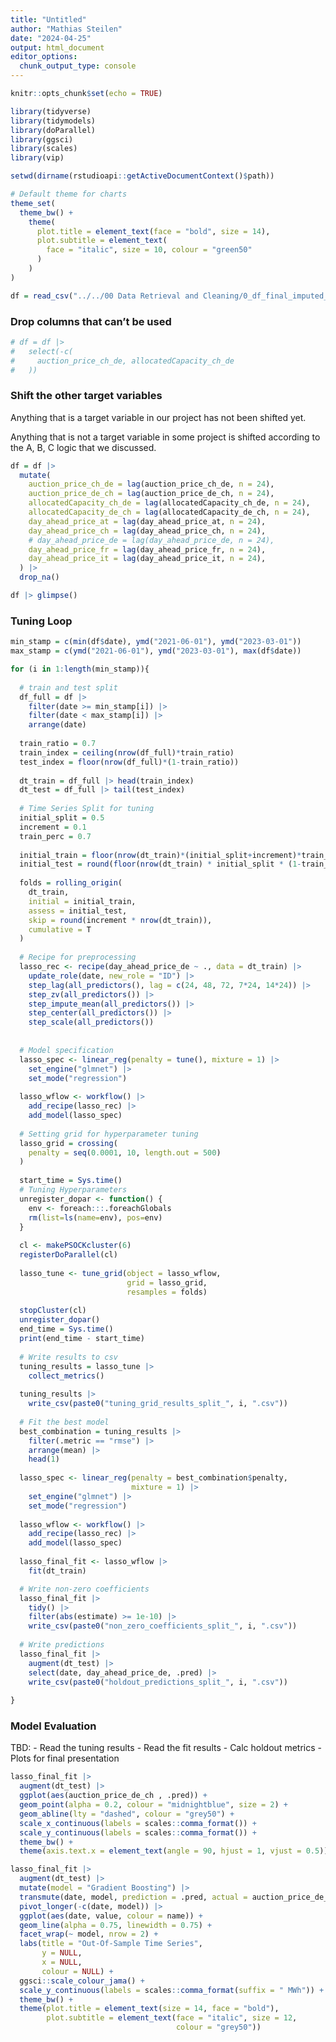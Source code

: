 ---
title: "Untitled"
author: "Mathias Steilen"
date: "2024-04-25"
output: html_document
editor_options: 
  chunk_output_type: console
---

```{r setup, include=FALSE}
knitr::opts_chunk$set(echo = TRUE)

library(tidyverse)
library(tidymodels)
library(doParallel)
library(ggsci)
library(scales)
library(vip)

setwd(dirname(rstudioapi::getActiveDocumentContext()$path))

# Default theme for charts
theme_set(
  theme_bw() +
    theme(  
      plot.title = element_text(face = "bold", size = 14),
      plot.subtitle = element_text(
        face = "italic", size = 10, colour = "green50"
      )
    )
)
```

```{r}
df = read_csv("../../00 Data Retrieval and Cleaning/0_df_final_imputed_shifting_a.csv")
```

### Drop columns that can't be used

```{r}
# df = df |> 
#   select(-c(
#     auction_price_ch_de, allocatedCapacity_ch_de
#   ))
```


### Shift the other target variables

Anything that is a target variable in our project has not been shifted yet.

Anything that is not a target variable in some project is shifted according to the A, B, C logic that we discussed.

```{r}
df = df |> 
  mutate(
    auction_price_ch_de = lag(auction_price_ch_de, n = 24),
    auction_price_de_ch = lag(auction_price_de_ch, n = 24),
    allocatedCapacity_ch_de = lag(allocatedCapacity_ch_de, n = 24),
    allocatedCapacity_de_ch = lag(allocatedCapacity_de_ch, n = 24),
    day_ahead_price_at = lag(day_ahead_price_at, n = 24),
    day_ahead_price_ch = lag(day_ahead_price_ch, n = 24),
    # day_ahead_price_de = lag(day_ahead_price_de, n = 24),
    day_ahead_price_fr = lag(day_ahead_price_fr, n = 24),
    day_ahead_price_it = lag(day_ahead_price_it, n = 24),
  ) |> 
  drop_na()

df |> glimpse()
```

### Tuning Loop

```{r}
min_stamp = c(min(df$date), ymd("2021-06-01"), ymd("2023-03-01"))
max_stamp = c(ymd("2021-06-01"), ymd("2023-03-01"), max(df$date))
```

```{r}
for (i in 1:length(min_stamp)){
  
  # train and test split
  df_full = df |> 
    filter(date >= min_stamp[i]) |> 
    filter(date < max_stamp[i]) |> 
    arrange(date)
  
  train_ratio = 0.7
  train_index = ceiling(nrow(df_full)*train_ratio)
  test_index = floor(nrow(df_full)*(1-train_ratio))
  
  dt_train = df_full |> head(train_index)
  dt_test = df_full |> tail(test_index)
  
  # Time Series Split for tuning
  initial_split = 0.5
  increment = 0.1
  train_perc = 0.7
  
  initial_train = floor(nrow(dt_train)*(initial_split+increment)*train_perc)
  initial_test = round(floor(nrow(dt_train) * initial_split * (1-train_perc)))
  
  folds = rolling_origin(
    dt_train, 
    initial = initial_train, 
    assess = initial_test,
    skip = round(increment * nrow(dt_train)),
    cumulative = T
  )
  
  # Recipe for preprocessing
  lasso_rec <- recipe(day_ahead_price_de ~ ., data = dt_train) |>
    update_role(date, new_role = "ID") |>
    step_lag(all_predictors(), lag = c(24, 48, 72, 7*24, 14*24)) |> 
    step_zv(all_predictors()) |> 
    step_impute_mean(all_predictors()) |> 
    step_center(all_predictors()) |> 
    step_scale(all_predictors())
  
  
  # Model specification
  lasso_spec <- linear_reg(penalty = tune(), mixture = 1) |>
    set_engine("glmnet") |>
    set_mode("regression")
  
  lasso_wflow <- workflow() |> 
    add_recipe(lasso_rec) |> 
    add_model(lasso_spec)
  
  # Setting grid for hyperparameter tuning
  lasso_grid = crossing(
    penalty = seq(0.0001, 10, length.out = 500)
  )
  
  start_time = Sys.time()
  # Tuning Hyperparameters
  unregister_dopar <- function() {
    env <- foreach:::.foreachGlobals
    rm(list=ls(name=env), pos=env)
  }
  
  cl <- makePSOCKcluster(6)
  registerDoParallel(cl)
  
  lasso_tune <- tune_grid(object = lasso_wflow,
                          grid = lasso_grid,
                          resamples = folds)
  
  stopCluster(cl)
  unregister_dopar()
  end_time = Sys.time()
  print(end_time - start_time)
  
  # Write results to csv
  tuning_results = lasso_tune |> 
    collect_metrics()
  
  tuning_results |> 
    write_csv(paste0("tuning_grid_results_split_", i, ".csv"))
  
  # Fit the best model
  best_combination = tuning_results |> 
    filter(.metric == "rmse") |> 
    arrange(mean) |> 
    head(1)
  
  lasso_spec <- linear_reg(penalty = best_combination$penalty,
                           mixture = 1) |>
    set_engine("glmnet") |>
    set_mode("regression")
  
  lasso_wflow <- workflow() |> 
    add_recipe(lasso_rec) |> 
    add_model(lasso_spec)
  
  lasso_final_fit <- lasso_wflow |> 
    fit(dt_train)

  # Write non-zero coefficients
  lasso_final_fit |> 
    tidy() |> 
    filter(abs(estimate) >= 1e-10) |> 
    write_csv(paste0("non_zero_coefficients_split_", i, ".csv"))
  
  # Write predictions
  lasso_final_fit |> 
    augment(dt_test) |> 
    select(date, day_ahead_price_de, .pred) |> 
    write_csv(paste0("holdout_predictions_split_", i, ".csv"))
  
}
```

### Model Evaluation

TBD: 
- Read the tuning results
- Read the fit results
- Calc holdout metrics
- Plots for final presentation

```{r}
lasso_final_fit |> 
  augment(dt_test) |> 
  ggplot(aes(auction_price_de_ch , .pred)) +
  geom_point(alpha = 0.2, colour = "midnightblue", size = 2) +
  geom_abline(lty = "dashed", colour = "grey50") +
  scale_x_continuous(labels = scales::comma_format()) +
  scale_y_continuous(labels = scales::comma_format()) +
  theme_bw() +
  theme(axis.text.x = element_text(angle = 90, hjust = 1, vjust = 0.5))
```

```{r}
lasso_final_fit |> 
  augment(dt_test) |> 
  mutate(model = "Gradient Boosting") |> 
  transmute(date, model, prediction = .pred, actual = auction_price_de_ch) |> 
  pivot_longer(-c(date, model)) |> 
  ggplot(aes(date, value, colour = name)) +
  geom_line(alpha = 0.75, linewidth = 0.75) +
  facet_wrap(~ model, nrow = 2) +
  labs(title = "Out-Of-Sample Time Series",
       y = NULL,
       x = NULL,
       colour = NULL) +
  ggsci::scale_colour_jama() +
  scale_y_continuous(labels = scales::comma_format(suffix = " MWh")) +
  theme_bw() +
  theme(plot.title = element_text(size = 14, face = "bold"),
        plot.subtitle = element_text(face = "italic", size = 12,
                                     colour = "grey50"))
```


